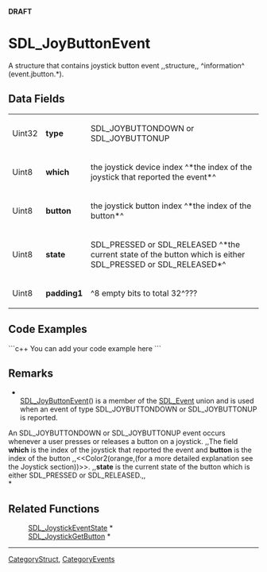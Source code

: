 <!-- pragma section-numbers off -->
<!-- pragma disable-camelcase -->
'''DRAFT'''

= SDL_JoyButtonEvent =
A structure that contains joystick button event ,,structure,, ^information^ (event.jbutton.*).


== Data Fields ==
{|
|Uint32
|'''type'''
|SDL_JOYBUTTONDOWN or SDL_JOYBUTTONUP
|-
|Uint8
|'''which'''
|the joystick device index ^*the index of the joystick that reported the event*^
|-
|Uint8
|'''button'''
|the joystick button index ^*the index of the button*^
|-
|Uint8
|'''state'''
|SDL_PRESSED or SDL_RELEASED ^*the current state of the button which is either SDL_PRESSED or SDL_RELEASED*^
|-
|Uint8
|'''padding1'''
|^8 empty bits to total 32^???
|}

== Code Examples ==
```c++
You can add your code example here
```

== Remarks ==
*<br/>[[SDL_JoyButtonEvent]]() is a member of the [[SDL_Event]] union and is used when an event of type SDL_JOYBUTTONDOWN or SDL_JOYBUTTONUP is reported.

An SDL_JOYBUTTONDOWN or SDL_JOYBUTTONUP event occurs whenever a user presses or releases a button on a joystick. ,,The field '''which''' is the index of the joystick that reported the event and '''button''' is the index of the button ,,<<Color2(orange,(for a more detailed explanation see the Joystick section))>>. ,,'''state''' is the current state of the button which is either SDL_PRESSED or SDL_RELEASED.,, <br/>*

== Related Functions ==
:[[SDL_JoystickEventState]] *
:[[SDL_JoystickGetButton]] *

----
[[CategoryStruct]], [[CategoryEvents]]
